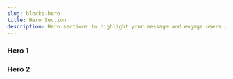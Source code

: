 ```yaml
---
slug: blocks-hero
title: Hero Section
description: Hero sections to highlight your message and engage users with a clean, bold intro.
---
```


### Hero 1

<BlockPreview
    path="demo/blocks/hero/hero-1.tsx"
    registry="hero-1"
    lgHeight={625}
    mdHeight={800}
    smHeight={900}
/>

### Hero 2

<BlockPreview
    path="demo/blocks/hero/hero-2.tsx"
    registry="hero-2"
    lgHeight={1150}
    mdHeight={950}
    smHeight={850}
/>
